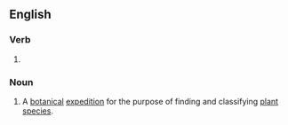 ==English==

===Verb===
{{head|en|verb form}}

# {{present participle of|en|herborize|nocat=1}}

===Noun===
{{en-noun}}

# A [[botanical]] [[expedition]] for the purpose of finding and classifying [[plant]] [[species]].